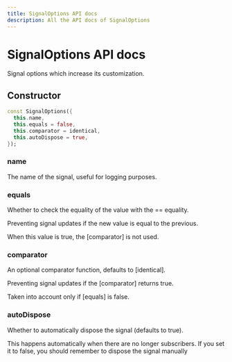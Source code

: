 ```yaml
---
title: SignalOptions API docs
description: All the API docs of SignalOptions
---
```


# SignalOptions API docs

Signal options which increase its customization.

## Constructor

```dart
const SignalOptions({
  this.name,
  this.equals = false,
  this.comparator = identical,
  this.autoDispose = true,
});
```


### name

The name of the signal, useful for logging purposes.

### equals

Whether to check the equality of the value with the == equality.

Preventing signal updates if the new value is equal to the previous.

When this value is true, the [comparator] is not used.

### comparator

An optional comparator function, defaults to [identical].

Preventing signal updates if the [comparator] returns true.

Taken into account only if [equals] is false.

### autoDispose

Whether to automatically dispose the signal (defaults to true).

This happens automatically when there are no longer subscribers.
If you set it to false, you should remember to dispose the signal manually
